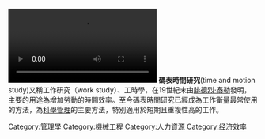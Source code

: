 [[File:Original_Films_Of_Frank_B_Gilbreth_(Part_I).ogv|thumb]]
'''碼表時間研究'''(time and motion study)又稱工作研究（work study）、工時學，在19世紀末由[[腓德烈·泰勒|腓德烈·泰勒]]發明，主要的用途為增加勞動的時間效率。至今碼表時間研究已經成為工作衡量最常使用的方法，為[[科學管理|科學管理]]的主要方法，特別適用於短期且重複性高的工作。

{{Standard-stub}}

[[Category:管理學|Category:管理學]]
[[Category:機械工程|Category:機械工程]]
[[Category:人力資源|Category:人力資源]]
[[Category:经济效率|Category:经济效率]]